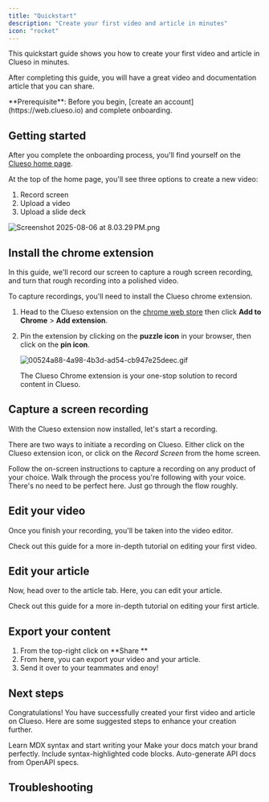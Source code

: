 ```yaml
---
title: "Quickstart"
description: "Create your first video and article in minutes"
icon: "rocket"
---
```


This quickstart guide shows you how to create your first video and article in Clueso in minutes.

After completing this guide, you will have a great video and documentation article that you can share.

<Info>
  **Prerequisite**: Before you begin, [create an account](https://web.clueso.io) and complete onboarding.
</Info>

## Getting started

After you complete the onboarding process, you'll find yourself on the [Clueso home page](https://web.clueso.io).

At the top of the home page, you'll see three options to create a new video:

1. Record screen
2. Upload a video
3. Upload a slide deck

![Screenshot 2025-08-06 at 8.03.29 PM.png](/images/Screenshot2025-08-06at8.03.29PM.png)

## Install the chrome extension

In this guide, we'll record our screen to capture a rough screen recording, and turn that rough recording into a polished video.

To capture recordings, you'll need to install the Clueso chrome extension.

1. Head to the Clueso extension on the [chrome web store](https://chrome.google.com/webstore/detail/clueso-extension/hnfgakkbiefcdbkonflgfkadncclmpme?hl=en-GB&authuser=0) then click **Add to Chrome** \> **Add extension**.
2. Pin the extension by clicking on the **puzzle icon** in your browser, then click on the **pin icon**.

   ![00524a88-4a98-4b3d-ad54-cb947e25deec.gif](/images/00524a88-4a98-4b3d-ad54-cb947e25deec.gif)

   The Clueso Chrome extension is your one-stop solution to record content in Clueso.

## Capture a screen recording

With the Clueso extension now installed, let's start a recording.

There are two ways to initiate a recording on Clueso. Either click on the Clueso extension icon, or click on the _Record Screen_ from the home screen.

Follow the on-screen instructions to capture a recording on any product of your choice. Walk through the process you're following with your voice. There's no need to be perfect here. Just go through the flow roughly.

## Edit your video 

Once you finish your recording, you'll be taken into the video editor. 

Check out this guide for a more in-depth tutorial on editing your first video. 

## Edit your article 

Now, head over to the article tab. Here, you can edit your article. 

Check out this guide for a more in-depth tutorial on editing your first article. 

## Export your content

1. From the top-right click on **Share **
2. From here, you can export your video and your article. 
3. Send it over to your teammates and enoy\!

## Next steps

Congratulations\! You have successfully created your first video and article on Clueso. Here are some suggested steps to enhance your creation further. 

<CardGroup cols={2}>
  <Card title="Write Content" icon="pen-to-square" href="/essentials/markdown">
    Learn MDX syntax and start writing your
  </Card>
  <Card title="Customize style" icon="palette" href="/essentials/settings">
    Make your docs match your brand perfectly.
  </Card>
  <Card title="Add code examples" icon="square-code" href="/essentials/code">
    Include syntax-highlighted code blocks.
  </Card>
  <Card title="API documentation" icon="code" href="/api-reference/introduction">
    Auto-generate API docs from OpenAPI specs.
  </Card>
</CardGroup>

## Troubleshooting

<AccordionGroup>
  <Accordion title="New Accordion" icon="sparkles">
    
  </Accordion>
  <Accordion title="New Accordion" icon="sparkles">
    
  </Accordion>
</AccordionGroup>